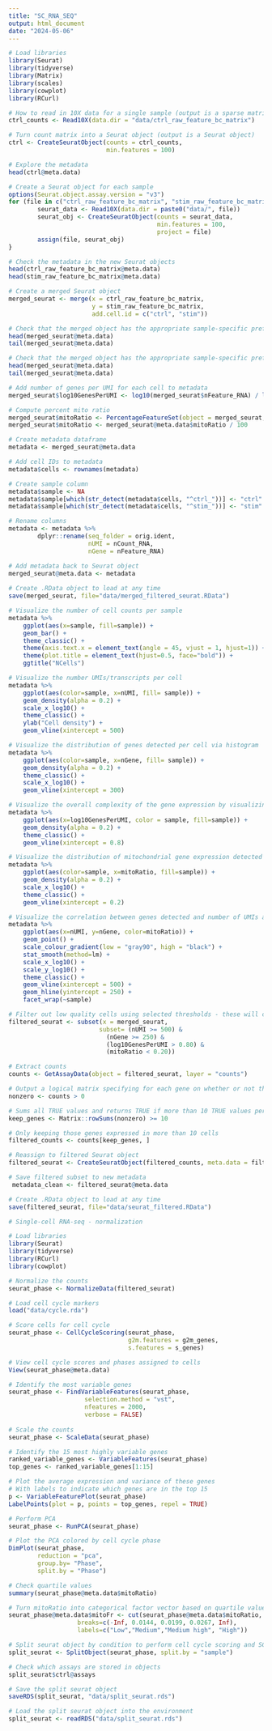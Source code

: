 ---
title: "SC_RNA_SEQ"
output: html_document
date: "2024-05-06"
---

```{r}
# Load libraries
library(Seurat)
library(tidyverse)
library(Matrix)
library(scales)
library(cowplot)
library(RCurl)
```

```{r}
# How to read in 10X data for a single sample (output is a sparse matrix)
ctrl_counts <- Read10X(data.dir = "data/ctrl_raw_feature_bc_matrix")

# Turn count matrix into a Seurat object (output is a Seurat object)
ctrl <- CreateSeuratObject(counts = ctrl_counts,
                           min.features = 100)
```


```{r}
# Explore the metadata
head(ctrl@meta.data)
```

```{r}
# Create a Seurat object for each sample
options(Seurat.object.assay.version = "v3")
for (file in c("ctrl_raw_feature_bc_matrix", "stim_raw_feature_bc_matrix")){
        seurat_data <- Read10X(data.dir = paste0("data/", file))
        seurat_obj <- CreateSeuratObject(counts = seurat_data, 
                                         min.features = 100, 
                                         project = file)
        assign(file, seurat_obj)
}
```

```{r}
# Check the metadata in the new Seurat objects
head(ctrl_raw_feature_bc_matrix@meta.data)
head(stim_raw_feature_bc_matrix@meta.data)
```
```{r}
# Create a merged Seurat object
merged_seurat <- merge(x = ctrl_raw_feature_bc_matrix, 
                       y = stim_raw_feature_bc_matrix, 
                       add.cell.id = c("ctrl", "stim"))
```


```{r}
# Check that the merged object has the appropriate sample-specific prefixes
head(merged_seurat@meta.data)
tail(merged_seurat@meta.data)
```

```{r}
# Check that the merged object has the appropriate sample-specific prefixes
head(merged_seurat@meta.data)
tail(merged_seurat@meta.data)
```

```{r}
# Add number of genes per UMI for each cell to metadata
merged_seurat$log10GenesPerUMI <- log10(merged_seurat$nFeature_RNA) / log10(merged_seurat$nCount_RNA)
```

```{r}
# Compute percent mito ratio
merged_seurat$mitoRatio <- PercentageFeatureSet(object = merged_seurat, pattern = "^MT-")
merged_seurat$mitoRatio <- merged_seurat@meta.data$mitoRatio / 100
```

```{r}
# Create metadata dataframe
metadata <- merged_seurat@meta.data
```

```{r}
# Add cell IDs to metadata
metadata$cells <- rownames(metadata)
```

```{r}
# Create sample column
metadata$sample <- NA
metadata$sample[which(str_detect(metadata$cells, "^ctrl_"))] <- "ctrl"
metadata$sample[which(str_detect(metadata$cells, "^stim_"))] <- "stim"
```

```{r}
# Rename columns
metadata <- metadata %>%
        dplyr::rename(seq_folder = orig.ident,
                      nUMI = nCount_RNA,
                      nGene = nFeature_RNA)
```

```{r}
# Add metadata back to Seurat object
merged_seurat@meta.data <- metadata
                           
# Create .RData object to load at any time
save(merged_seurat, file="data/merged_filtered_seurat.RData")
```

```{r}
# Visualize the number of cell counts per sample
metadata %>% 
  	ggplot(aes(x=sample, fill=sample)) + 
  	geom_bar() +
  	theme_classic() +
  	theme(axis.text.x = element_text(angle = 45, vjust = 1, hjust=1)) +
  	theme(plot.title = element_text(hjust=0.5, face="bold")) +
  	ggtitle("NCells")
```
```{r}
# Visualize the number UMIs/transcripts per cell
metadata %>% 
  	ggplot(aes(color=sample, x=nUMI, fill= sample)) + 
  	geom_density(alpha = 0.2) + 
  	scale_x_log10() + 
  	theme_classic() +
  	ylab("Cell density") +
  	geom_vline(xintercept = 500)
```
```{r}
# Visualize the distribution of genes detected per cell via histogram
metadata %>% 
  	ggplot(aes(color=sample, x=nGene, fill= sample)) + 
  	geom_density(alpha = 0.2) + 
  	theme_classic() +
  	scale_x_log10() + 
  	geom_vline(xintercept = 300)

```

```{r}
# Visualize the overall complexity of the gene expression by visualizing the genes detected per UMI (novelty score)
metadata %>%
  	ggplot(aes(x=log10GenesPerUMI, color = sample, fill=sample)) +
  	geom_density(alpha = 0.2) +
  	theme_classic() +
  	geom_vline(xintercept = 0.8)
```
```{r}
# Visualize the distribution of mitochondrial gene expression detected per cell
metadata %>% 
  	ggplot(aes(color=sample, x=mitoRatio, fill=sample)) + 
  	geom_density(alpha = 0.2) + 
  	scale_x_log10() + 
  	theme_classic() +
    geom_vline(xintercept = 0.2)
```


```{r}
# Visualize the correlation between genes detected and number of UMIs and determine whether strong presence of cells with low numbers of genes/UMIs
metadata %>% 
  	ggplot(aes(x=nUMI, y=nGene, color=mitoRatio)) + 
  	geom_point() + 
	scale_colour_gradient(low = "gray90", high = "black") +
  	stat_smooth(method=lm) +
  	scale_x_log10() + 
  	scale_y_log10() + 
  	theme_classic() +
  	geom_vline(xintercept = 500) +
  	geom_hline(yintercept = 250) +
  	facet_wrap(~sample)
```

```{r}
# Filter out low quality cells using selected thresholds - these will change with experiment
filtered_seurat <- subset(x = merged_seurat, 
                         subset= (nUMI >= 500) & 
                           (nGene >= 250) & 
                           (log10GenesPerUMI > 0.80) & 
                           (mitoRatio < 0.20))
```

```{r}

# Extract counts
counts <- GetAssayData(object = filtered_seurat, layer = "counts")

# Output a logical matrix specifying for each gene on whether or not there are more than zero counts per cell
nonzero <- counts > 0
```

```{r}
# Sums all TRUE values and returns TRUE if more than 10 TRUE values per gene
keep_genes <- Matrix::rowSums(nonzero) >= 10

# Only keeping those genes expressed in more than 10 cells
filtered_counts <- counts[keep_genes, ]
```

```{r}
# Reassign to filtered Seurat object
filtered_seurat <- CreateSeuratObject(filtered_counts, meta.data = filtered_seurat@meta.data)
```

```{r}
# Save filtered subset to new metadata
 metadata_clean <- filtered_seurat@meta.data
```

```{r}
# Create .RData object to load at any time
save(filtered_seurat, file="data/seurat_filtered.RData")
```

```{r}
# Single-cell RNA-seq - normalization

# Load libraries
library(Seurat)
library(tidyverse)
library(RCurl)
library(cowplot)
```

```{r}
# Normalize the counts
seurat_phase <- NormalizeData(filtered_seurat)
```
```{r}
# Load cell cycle markers
load("data/cycle.rda")

# Score cells for cell cycle
seurat_phase <- CellCycleScoring(seurat_phase, 
                                 g2m.features = g2m_genes, 
                                 s.features = s_genes)

# View cell cycle scores and phases assigned to cells                                 
View(seurat_phase@meta.data) 
```
```{r}
# Identify the most variable genes
seurat_phase <- FindVariableFeatures(seurat_phase, 
                     selection.method = "vst",
                     nfeatures = 2000, 
                     verbose = FALSE)
		     
# Scale the counts
seurat_phase <- ScaleData(seurat_phase)
```
```{r}
# Identify the 15 most highly variable genes
ranked_variable_genes <- VariableFeatures(seurat_phase)
top_genes <- ranked_variable_genes[1:15]

# Plot the average expression and variance of these genes
# With labels to indicate which genes are in the top 15
p <- VariableFeaturePlot(seurat_phase)
LabelPoints(plot = p, points = top_genes, repel = TRUE)
```

```{r}
# Perform PCA
seurat_phase <- RunPCA(seurat_phase)

# Plot the PCA colored by cell cycle phase
DimPlot(seurat_phase,
        reduction = "pca",
        group.by= "Phase",
        split.by = "Phase")
```

```{r}
# Check quartile values
summary(seurat_phase@meta.data$mitoRatio)

# Turn mitoRatio into categorical factor vector based on quartile values
seurat_phase@meta.data$mitoFr <- cut(seurat_phase@meta.data$mitoRatio, 
                   breaks=c(-Inf, 0.0144, 0.0199, 0.0267, Inf), 
                   labels=c("Low","Medium","Medium high", "High"))
```
```{r}
# Split seurat object by condition to perform cell cycle scoring and SCT on all samples
split_seurat <- SplitObject(seurat_phase, split.by = "sample")
```

```{r}
# Check which assays are stored in objects
split_seurat$ctrl@assays

```
```{r}
# Save the split seurat object
saveRDS(split_seurat, "data/split_seurat.rds")
```

```{r}
# Load the split seurat object into the environment
split_seurat <- readRDS("data/split_seurat.rds")
```



